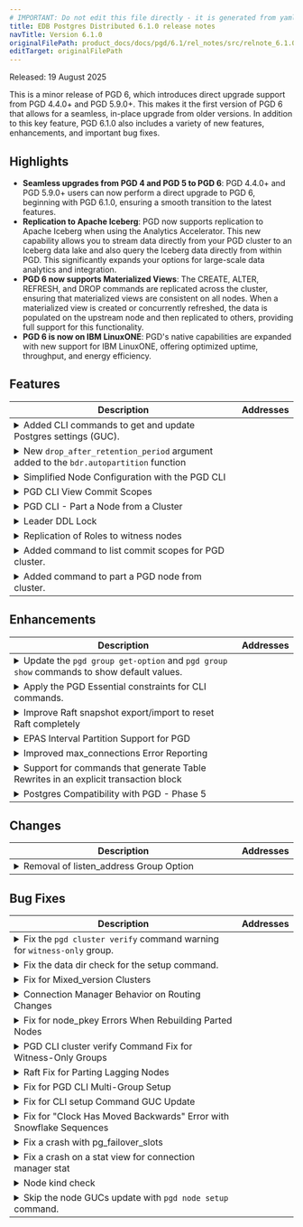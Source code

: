 ```yaml
---
# IMPORTANT: Do not edit this file directly - it is generated from yaml source.
title: EDB Postgres Distributed 6.1.0 release notes
navTitle: Version 6.1.0
originalFilePath: product_docs/docs/pgd/6.1/rel_notes/src/relnote_6.1.0.yml
editTarget: originalFilePath
---
```


Released: 19 August 2025

This is a minor release of PGD 6, which introduces direct upgrade support from PGD 4.4.0+ and PGD 5.9.0+. This makes it the first version of PGD 6 that allows for a seamless, in-place upgrade from older versions. In addition to this key feature, PGD 6.1.0 also includes a variety of new features, enhancements, and important bug fixes.

## Highlights

- **Seamless upgrades from PGD 4 and PGD 5 to PGD 6**: PGD 4.4.0+ and PGD 5.9.0+ users can now perform a direct upgrade to PGD 6, beginning with PGD 6.1.0, ensuring a smooth transition to the latest features.
- **Replication to Apache Iceberg**: PGD now supports replication to Apache Iceberg when using the Analytics Accelerator. This new capability allows you to stream data directly from your PGD cluster to an Iceberg data lake and also query the Iceberg data directly from within PGD. This significantly expands your options for large-scale data analytics and integration.
- **PGD 6 now supports Materialized Views**:  The  CREATE, ALTER, REFRESH, and DROP commands are replicated across the cluster, ensuring that materialized views are consistent on all nodes. When a materialized view is created or concurrently refreshed, the data is populated on the upstream node and then replicated to others, providing full support for this functionality.
- **PGD 6 is now on IBM LinuxONE**: PGD's native capabilities are expanded with new support for IBM LinuxONE, offering optimized uptime, throughput, and energy efficiency.

## Features

<table class="table w-100"><thead><tr><th>Description</th><th width="10%">Addresses</th></tr></thead><tbody>
<tr><td><details><summary>Added CLI commands to get and update Postgres settings (GUC).</summary><hr/><p>Add the <code>pgd node get-config</code> and <code>pgd node set-config</code> commands to allow users to retrieve and modify Postgres settings (GUC) via the CLI.</p>
</details></td><td></td></tr>
<tr><td><details><summary>New <code>drop_after_retention_period</code> argument added to the <code>bdr.autopartition</code> function</summary><hr/><p><code>bdr.autopartition()</code> now takes an additional boolean argument <code>drop_after_retention_period</code> which can be set to false if the user does not want the partition to be dropped, but only detached.</p>
</details></td><td></td></tr>
<tr><td><details><summary>Simplified Node Configuration with the PGD CLI</summary><hr/><p>The pgd command-line tool now includes new commands to make managing individual node configurations easier. You can now use <code>pgd node &lt;node-name&gt; get-config</code> and <code>pgd node &lt;node-name&gt; set-config</code> to retrieve and update specific Postgres settings (GUCs) for any node in your cluster directly from the CLI.</p>
</details></td><td></td></tr>
<tr><td><details><summary>PGD CLI View Commit Scopes</summary><hr/><p>The PGD CLI now includes a new command, <code>pgd commit-scopes list</code>, that allows you to view the commit scope configuration for your cluster. This command provides details on all commit scopes, including their rules and the groups they apply to, which improves the visibility and management of your data consistency settings.</p>
</details></td><td></td></tr>
<tr><td><details><summary>PGD CLI -  Part a Node from a Cluster</summary><hr/><p>The PGD CLI now includes a new command, <code>pgd node part</code>, which provides a streamlined way to remove a node from an active cluster. This command automates the process of calling the <code>node_part</code> SQL function and reports on its progress, simplifying node management directly from the command line.</p>
</details></td><td></td></tr>
<tr><td><details><summary>Leader DDL Lock</summary><hr/><p>New lock type leader DDL lock is used by default for locking DDL statements. This lock locks on write-leaders only, not requiring majority nodes to participate in the locking operation. Old behavior can be restored by adjusting <code>bdr.ddl_locking</code> configuration parameter.</p>
</details></td><td></td></tr>
<tr><td><details><summary>Replication of Roles to witness nodes</summary><hr/><p>Roles are now replicated to witness nodes when they join the nodegroup, and also as and when they are created or altered on data nodes. This is useful mainly when dealing with GUC permissions.</p>
</details></td><td></td></tr>
<tr><td><details><summary>Added command to list commit scopes for PGD cluster.</summary><hr/><p>Add a command <code>pgd commit-scopes list</code> to list commit scopes information for PGD cluster.</p>
</details></td><td></td></tr>
<tr><td><details><summary>Added command to part a PGD node from cluster.</summary><hr/><p>Add a command <code>pgd node part</code> to part a PGD node from cluster.</p>
</details></td><td></td></tr>
</tbody></table>


## Enhancements

<table class="table w-100"><thead><tr><th>Description</th><th width="10%">Addresses</th></tr></thead><tbody>
<tr><td><details><summary>Update the <code>pgd group get-option</code> and <code>pgd group show</code> commands to show default values.</summary><hr/><p>The <code>pgd group get-option</code> and <code>pgd group show</code> commands will now display the default values for all options.
The <code>pgd group show</code> command will display the source of the option values as well.</p>
</details></td><td></td></tr>
<tr><td><details><summary>Apply the PGD Essential constraints for CLI commands.</summary><hr/><p>The CLI will check for and enforce the PGD Essential constraints for the commands as applicable.
See <a href="https://www.enterprisedb.com/docs/pgd/latest/essential-how-to/pgd-cli/#pgd-essential-constraints">PGD Essential CLI Constraints</a> for more details.</p>
</details></td><td></td></tr>
<tr><td><details><summary>Improve Raft snapshot export/import to reset Raft completely</summary><hr/><p>We've made improvements to how our Raft consensus mechanism handles snapshots. This ensures that in the rare event of a data consistency issue, restoring a snapshot will now fully reset the system's state, allowing operations to resume smoothly from a consistent starting point.</p>
</details></td><td></td></tr>
<tr><td><details><summary>EPAS Interval Partition Support for PGD</summary><hr/><p>A new enhancement allows partitions created by EDB Postgres Advanced Server (EPAS) AutoPartition to work correctly within a multi-node PGD environment. This fix ensures partitions are created consistently on each node and are visible across all nodes.</p>
</details></td><td></td></tr>
<tr><td><details><summary>Improved max_connections Error Reporting</summary><hr/><p>The Connection Manager now provides more helpful and specific error messages when a max_connections limit is reached. Users will now see a clear message like &quot;sorry, too many clients already,&quot; making it much easier to diagnose connection issues.</p>
</details></td><td></td></tr>
<tr><td><details><summary>Support for commands that generate Table Rewrites in an explicit transaction block</summary><hr/><p>PGD now supports executing ALTER TABLE commands that generate a table rewrite within a transaction block. Multiple commands are supported in a single transaction block. This simplifies complex DDL operations by applying all changes as a single atomic unit and provides performance optimizations when multiple commands target the same table.</p>
</details></td><td></td></tr>
<tr><td><details><summary>Postgres Compatibility with PGD - Phase 5</summary><hr/><p>This is a placeholder for future updates regarding Postgres compatibility.</p>
</details></td><td></td></tr>
</tbody></table>


## Changes

<table class="table w-100"><thead><tr><th>Description</th><th width="10%">Addresses</th></tr></thead><tbody>
<tr><td><details><summary>Removal of listen_address Group Option</summary><hr/><p>The <code>listen_address</code> option has been removed from <code>pgd group set-option</code> to simplify configuration. The Connection Manager will now use the value from the <code>listen_addresses</code> GUC directly, resolving issues with setting hostnames or multiple addresses that were previously unsupported.</p>
</details></td><td></td></tr>
</tbody></table>


## Bug Fixes

<table class="table w-100"><thead><tr><th>Description</th><th width="10%">Addresses</th></tr></thead><tbody>
<tr><td><details><summary>Fix the <code>pgd cluster verify</code> command warning for <code>witness-only</code> group.</summary><hr/><p>The <code>pgd cluster verify</code> command displayed warning for <code>Data nodes per group</code> check for <code>witness-only</code> group.
The check is not applicable for <code>witness-only</code> groups and hence the status <code>Ok</code> will be displayed.</p>
</details></td><td></td></tr>
<tr><td><details><summary>Fix the data dir check for the setup command.</summary><hr/><p>The <code>pgd node setup</code> command checks for the presence of <code>PG_VERSION</code> file in the given data dir option.
However the code incorrectly uses the <code>bindir</code> option instead of <code>pgdata</code>.</p>
</details></td><td></td></tr>
<tr><td><details><summary>Fix for Mixed_version Clusters</summary><hr/><p>We've resolved a bug that could cause replication to fail in a mixed-version PGD cluster (e.g., combining Postgres 12 and Postgres 16), an architecture used temporarily during postgres rolling upgrade. Previously, DDL statements on a newer node could lead to replication slot disconnection on older nodes, with an &quot;unrecognized configuration parameter&quot; error. This fix ensures that replication now functions correctly during a rolling upgrade or in a temporary mixed-version state.</p>
</details></td><td></td></tr>
<tr><td><details><summary>Connection Manager Behavior on Routing Changes</summary><hr/><p>The Connection Manager now correctly handles connections following a change in cluster routing configuration (e.g., switching between global and no routing). This resolves unexpected behavior and ensures client connections are routed as intended after a configuration update.</p>
</details></td><td></td></tr>
<tr><td><details><summary>Fix for node_pkey Errors When Rebuilding Parted Nodes</summary><hr/><p>A fix has been added to address a bug that could cause a consensus worker to crash with a duplicate key value violates unique constraint &quot;node_pkey&quot; error when a parted node was being rebuilt. This fix ensures that you can now successfully rebuild a parted node using <code>bdr_init_physical</code> without encountering this issue.</p>
</details></td><td></td></tr>
<tr><td><details><summary>PGD CLI cluster verify Command Fix for Witness-Only Groups</summary><hr/><p>The pgd cluster verify command no longer displays a warning for witness-only groups that do not contain data nodes. This resolves an issue where the command incorrectly flagged these groups, ensuring that the verification output is now accurate for all cluster types.</p>
</details></td><td></td></tr>
<tr><td><details><summary>Raft Fix for Parting Lagging Nodes</summary><hr/><p>Raft no longer fails to recover after a heavily-lagging node that was previously a leader is parted from the cluster. This fixes a bug where the Raft leader could crash with a &quot;BDR node XXX not found&quot; error, which previously required a manual, forceful reset of the Raft state. Now, Raft correctly handles this scenario and recovers automatically, ensuring cluster stability.</p>
</details></td><td></td></tr>
<tr><td><details><summary>Fix for PGD CLI Multi-Group Setup</summary><hr/><p>A bug has been fixed in the PGD CLI setup command that prevented the creation of multi-group clusters. Previously, the command would fail with an unhelpful error when attempting to add a node to a second group. The fix ensures that the command now correctly handles the creation of nodes in new groups, allowing for successful multi-group cluster setup.</p>
</details></td><td></td></tr>
<tr><td><details><summary>Fix for CLI setup Command GUC Update</summary><hr/><p>The PGD CLI setup command no longer fails when attempting to update Postgres settings on remote nodes. This fix resolves a &quot;malformed array literal&quot; error that occurred during the cluster setup, improving the reliability of the initialization process.</p>
</details></td><td></td></tr>
<tr><td><details><summary>Fix for &quot;Clock Has Moved Backwards&quot; Error with Snowflake Sequences</summary><hr/><p>A race condition has been fixed that could cause a &quot;clock has moved backwards&quot; error when using Snowflake sequences, even when the system clock was functioning correctly. This fix ensures the sequence correctly handles concurrent access, preventing this error and improving the reliability of Snowflake sequence generation.</p>
</details></td><td></td></tr>
<tr><td><details><summary>Fix a crash with pg_failover_slots</summary><hr/><p>Ensure that CDC hooks are no-op when recovery is in progress or the backend is not connected to a database. This can definitely happen if <code>pg_failover_slots</code> is active.</p>
</details></td><td></td></tr>
<tr><td><details><summary>Fix a crash on a stat view for connection manager stat</summary><hr/><p>The view <code>bdr.stat_connection_manager_hba_file_rules</code> had some parsing issues on the <code>pg_hba.conf</code> file specifically in the <code>Address/Mask</code> column for the &quot;all&quot; value.</p>
</details></td><td></td></tr>
<tr><td><details><summary>Node kind check</summary><hr/><p>PGD CLI now has a verify check for nodes not having a node kind properly set. This check emits a warning on nodes that are coming from a previous major version upgrade that missed setting the node kind.</p>
</details></td><td></td></tr>
<tr><td><details><summary>Skip the node GUCs update with <code>pgd node setup</code> command.</summary><hr/><p>The <code>pgd node setup</code> verifies the Postgres settings while setting up a PGD node.
The command will now skip the node GUCs update as the <code>bdr_superuser</code> role, used by CLI is not allowed to run ALTER SYSTEM queries.
The command will continue to verify the Postgres settings and will display a warning message if any of the settings require modification.</p>
</details></td><td></td></tr>
</tbody></table>


